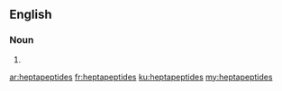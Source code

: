 ==English==

===Noun===
{{head|en|plural}}

# {{plural of|heptapeptide|lang=en|nocat=1}}

[[ar:heptapeptides]]
[[fr:heptapeptides]]
[[ku:heptapeptides]]
[[my:heptapeptides]]